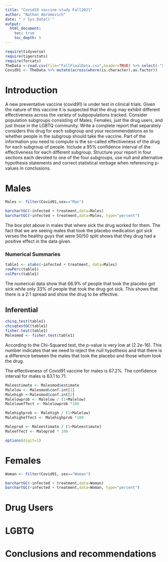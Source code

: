 ```yaml
---
title: "Covid19 vaccine study Fall2021"
author: "Nathan Abromovich"
date: "`r Sys.Date()`"
output: 
  html_document:
    toc: true
    toc_depth: 5
---
```



```r
require(tidyverse)
require(tigerstats)
require(forcats)
TheData <-read.csv(file="FallFinalData.csv",header=TRUE) %>% select(-"X.1", -"X")
Covid91 <- TheData %>% mutate(across(where(is.character),as.factor)) 
```

# Introduction

A new  preventative vaccine (covid91) is under test in clinical trials. Given the nature of this vaccine it is suspected that the drug may exhibit different effectiveness across the variety of subpopulations tracked. Consider population subgroups consisting of Males, Females, just the drug users, and just those in the LGBTQ community. Write a complete report that separately considers this drug for each subgroup and your recommendations as to whether people in the subgroup should take the vaccine. Part of the information you need to compute is the so-called effectiveness of the drug for each subgroup of people. Include a 95% confidence interval of the effectiveness for each different subgroup. Structure your report in four sections each devoted to one of the four subgroups, use null and alternative hypothesis statements and correct statistical verbage when referencing p-values in conclusions.

# Males
```r
Males <- filter(Covid91,sex=="Man")
```

```r
barchartGC(~infected + treatment,data=Males)
barchartGC(~infected + treatment,data=Males, type="percent")

```
  
The box plot above in males that where sick the drug worked for them.  The fact that we are seeing males that took the placebo medication got sick verses the healthy guys that were 50/50 split shows that they drug had a positive effect in the data given. 

### Numerical Summaries  

```r
table1 <- xtabs(~infected + treatment, data=Males)
rowPerc(table1)
colPerc(table1)
```
  
The numerical data show that 66.9% of people that took the placebo got sick while only 33% of people that took the drug got sick.  This shows that there is a 2:1 spread and show the drug to be effective. 

## Inferential  

```r
chisq.test(table1)
chisqtestGC(table1)
fisher.test(table1)
Malesmod <- fisher.test(table1)
```
  
According to the Chi-Squared test, the p-value is very low at (2.2e-16).  This number indicates that we need to reject the null hypothesis and that there is a difference between the males that took the placebo and those whom took the drug.

The effectiveness of Covid91 vaccine for males is 67.2%. The confidence interval for males is 63.1 to 71.

```r
Maleestimate <- Malesmod$estimate
Malelow <- Malesmod$conf.int[1]
Malehigh <-Malesmod$conf.int[2]
Malelowprob <- Malelow / (1+Malelow)
Maleloweffect <- Malelowprob *100

Malehighprob <- Malehigh / (1+Malelow)
Malehigheffect <- Malehighprob *100

Maleprod <- Maleestimate / (1+Maleestimate)
Maleeffect <- Maleprod * 100

options(digit=1)
```


# Females
```r
Woman <- filter(Covid91, sex=="Woman")
```

```r
barchartGC(~infected + treatment,data=Woman)
barchartGC(~infected + treatment,data=Woman, type="percent")

```

# Drug Users

# LGBTQ

# Conclusions and recommendations

